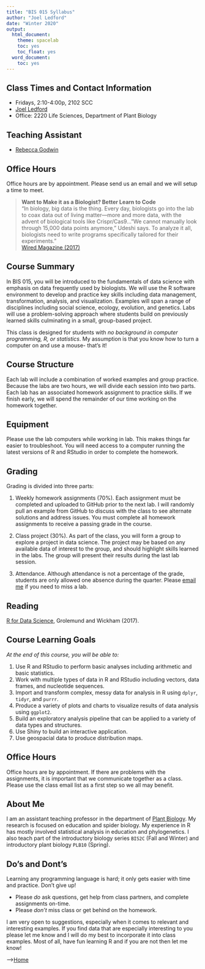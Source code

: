 ```yaml
---
title: "BIS 015 Syllabus"
author: "Joel Ledford"
date: "Winter 2020"
output:
  html_document:
    theme: spacelab
    toc: yes
    toc_float: yes
  word_document:
    toc: yes
---    
```


## Class Times and Contact Information  
+ Fridays, 2:10-4:00p, 2102 SCC  
+ [Joel Ledford](mailto:jmledford@ucdavis.edu)  
+ Office: 2220 Life Sciences, Department of Plant Biology  

## Teaching Assistant  
+ [Rebecca Godwin](mailto:rgodwin@ucdavis.edu)  

## Office Hours    
Office hours are by appointment. Please send us an email and we will setup a time to meet.  

> **Want to Make it as a Biologist? Better Learn to Code**  
> "In biology, big data is the thing. Every day, biologists go into the lab to coax data out of living matter—more and more data, with the advent of biological tools like Crispr/Cas9..."We cannot manually look through 15,000 data points anymore," Udeshi says. To analyze it all, biologists need to write programs specifically tailored for their experiments."  
> [Wired Magazine (2017)](https://www.wired.com/2017/03/biologists-teaching-code-survive/)

## Course Summary  
In BIS 015, you will be introduced to the fundamentals of data science with emphasis on data frequently used by biologists. We will use the R software environment to develop and practice key skills including data management, transformation, analysis, and visualization. Examples will span a range of disciplines including social science, ecology, evolution, and genetics. Labs will use a problem-solving approach where students build on previously learned skills culminating in a small, group-based project. 

This class is designed for students with *no background in computer programming, R, or statistics*. My assumption is that you know how to turn a computer on and use a mouse- that's it!  

## Course Structure  
Each lab will include a combination of worked examples and group practice. Because the labs are two hours, we will divide each session into two parts. Each lab has an associated homework assignment to practice skills. If we finish early, we will spend the remainder of our time working on the homework together.  

## Equipment  
Please use the lab computers while working in lab. This makes things far easier to troubleshoot. You will need access to a computer running the latest versions of R and RStudio in order to complete the homework.    

## Grading  
Grading is divided into three parts:  

1. Weekly homework assignments (70%). Each assignment must be completed and uploaded to GitHub prior to the next lab. I will randomly pull an example from GitHub to discuss with the class to see alternate solutions and address issues. You must complete all homework assignments to receive a passing grade in the course.  

2. Class project (30%). As part of the class, you will form a group to explore a project in data science. The project may be based on any available data of interest to the group, and should highlight skills learned in the labs. The group will present their results during the last lab session.  

3. Attendance. Although attendance is not a percentage of the grade, students are only allowed one absence during the quarter. Please [email me](mailto:jmledford@ucdavis.edu) if you need to miss a lab.  

## Reading  
[R for Data Science](https://r4ds.had.co.nz/), Grolemund and Wickham (2017).  

## Course Learning Goals  
*At the end of this course, you will be able to:*  

1. Use R and RStudio to perform basic analyses including arithmetic and basic statistics.  
2. Work with multiple types of data in R and RStudio including vectors, data frames, and nucleotide sequences.  
3. Import and transform complex, messy data for analysis in R using `dplyr`, `tidyr`, and `purrr`.  
4. Produce a variety of plots and charts to visualize results of data analysis using `ggplot2`.  
5. Build an exploratory analysis pipeline that can be applied to a variety of data types and structures.  
6. Use Shiny to build an interactive application.  
7. Use geospacial data to produce distribution maps.  

## Office Hours  
Office hours are by appointment. If there are problems with the assignments, it is important that we communicate together as a class. Please use the class email list as a first step so we all may benefit.  

## About Me  
I am an assistant teaching professor in the department of [Plant Biology](http://www-plb.ucdavis.edu/). My research is focused on education and spider biology. My experience in R has mostly involved statistical analysis in education and phylogenetics. I also teach part of the introductory biology series `BIS2C` (Fall and Winter) and introductory plant biology `PLB10` (Spring).  

## Do's and Dont's  
Learning any programming language is hard; it only gets easier with time and practice. Don't give up!  

+ Please *do* ask questions, get help from class partners, and complete assignments on-time.  
+ Please *don't* miss class or get behind on the homework.  

I am very open to suggestions, especially when it comes to relevant and interesting examples. If you find data that are especially interesting to you please let me know and I will do my best to incorporate it into class examples. Most of all, have fun learning R and if you are not then let me know!  

-->[Home](https://jmledford3115.github.io/datascibiol/)